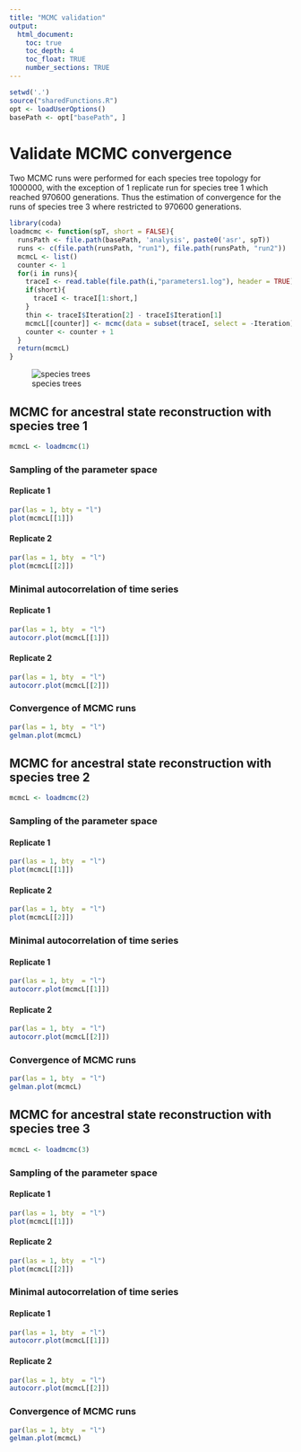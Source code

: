 ```yaml
---
title: "MCMC validation"
output:
  html_document:
    toc: true
    toc_depth: 4
    toc_float: TRUE
    number_sections: TRUE
---
```


```r
setwd('.')
source("sharedFunctions.R")
opt <- loadUserOptions()
basePath <- opt["basePath", ]
```

# Validate MCMC convergence

Two MCMC runs were performed for each species tree topology for 1000000, with the exception of 1 replicate run for species tree 1 which reached 970600 generations. Thus the estimation of convergence for the runs of species tree 3 where restricted to 970600 generations.

```r
library(coda)
loadmcmc <- function(spT, short = FALSE){
  runsPath <- file.path(basePath, 'analysis', paste0('asr', spT))
  runs <- c(file.path(runsPath, "run1"), file.path(runsPath, "run2"))
  mcmcL <- list()
  counter <- 1
  for(i in runs){
    traceI <- read.table(file.path(i,"parameters1.log"), header = TRUE)
    if(short){
      traceI <- traceI[1:short,]
    }
    thin <- traceI$Iteration[2] - traceI$Iteration[1]
    mcmcL[[counter]] <- mcmc(data = subset(traceI, select = -Iteration), thin = thin)
    counter <- counter + 1
  }
  return(mcmcL)
}
```

![species trees](/Users/dsellis/projects/IES/reports/53.FranceGenomiqueFigures/3trees.png)

## MCMC for ancestral state reconstruction with species tree 1


```r
mcmcL <- loadmcmc(1)
```


### Sampling of the parameter space

#### Replicate 1

```r
par(las = 1, bty = "l")
plot(mcmcL[[1]])
```

#### Replicate 2
```r
par(las = 1, bty  = "l")
plot(mcmcL[[2]])
```

### Minimal autocorrelation of time series

#### Replicate 1
```r
par(las = 1, bty  = "l")
autocorr.plot(mcmcL[[1]])
```

#### Replicate 2
```r
par(las = 1, bty  = "l")
autocorr.plot(mcmcL[[2]])
```

### Convergence of MCMC runs
```r
par(las = 1, bty  = "l")
gelman.plot(mcmcL)
```

## MCMC for ancestral state reconstruction with species tree 2

```r
mcmcL <- loadmcmc(2)
```

### Sampling of the parameter space

#### Replicate 1
```r
par(las = 1, bty  = "l")
plot(mcmcL[[1]])
```

#### Replicate 2
```r
par(las = 1, bty  = "l")
plot(mcmcL[[2]])
```

### Minimal autocorrelation of time series

#### Replicate 1
```r
par(las = 1, bty  = "l")
autocorr.plot(mcmcL[[1]])
```

#### Replicate 2
```r
par(las = 1, bty  = "l")
autocorr.plot(mcmcL[[2]])
```

### Convergence of MCMC runs
```r
par(las = 1, bty  = "l")
gelman.plot(mcmcL)
```

## MCMC for ancestral state reconstruction with species tree 3

```r
mcmcL <- loadmcmc(3)
```

### Sampling of the parameter space

#### Replicate 1
```r
par(las = 1, bty  = "l")
plot(mcmcL[[1]])
```

#### Replicate 2
```r
par(las = 1, bty  = "l")
plot(mcmcL[[2]])
```

### Minimal autocorrelation of time series

#### Replicate 1
```r
par(las = 1, bty  = "l")
autocorr.plot(mcmcL[[1]])
```

#### Replicate 2
```r
par(las = 1, bty  = "l")
autocorr.plot(mcmcL[[2]])
```

### Convergence of MCMC runs
```r
par(las = 1, bty  = "l")
gelman.plot(mcmcL)
```
